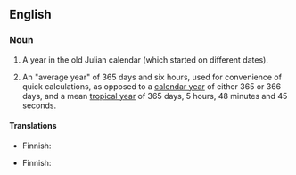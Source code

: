 ==English==
{{wikipedia}}

===Noun===
{{en-noun}}

# {{lb|en|historical}} A year in the old Julian calendar (which started on different dates).
# {{lb|en|astronomy}} An "average year" of 365 days and six hours, used for convenience of quick calculations, as opposed to a [[calendar year]] of either 365 or 366 days, and a mean [[tropical year]] of 365 days, 5 hours, 48 minutes and 45 seconds.

====Translations====
{{trans-top|year in Julian calendar}}
* Finnish: {{t|fi|[[juliaaninen]] [[vuosi]]}}
{{trans-mid}}
{{trans-bottom}}

{{trans-top|average year}}
* Finnish: {{t|fi|[[juliaaninen]] [[vuosi]]}}
{{trans-mid}}
{{trans-bottom}}